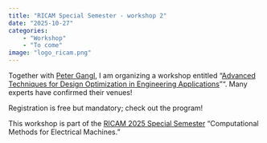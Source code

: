 ```yaml
---
title: "RICAM Special Semester - workshop 2"
date: "2025-10-27"
categories:
    - "Workshop"
    - "To come"
image: "logo_ricam.png"
---
```


Together with [Peter Gangl](https://people.ricam.oeaw.ac.at/p.gangl/home.htm), I am organizing a workshop entitled "[Advanced Techniques for Design Optimization in Engineering Applications](https://www.ricam.oeaw.ac.at/specsem/specsem2025/workshop2/)"". Many experts have confirmed their venues!

Registration is free but mandatory; check out the program!

This workshop is part of the [RICAM 2025 Special Semester](https://www.ricam.oeaw.ac.at/specsem/specsem2025/) "Computational Methods for Electrical Machines."